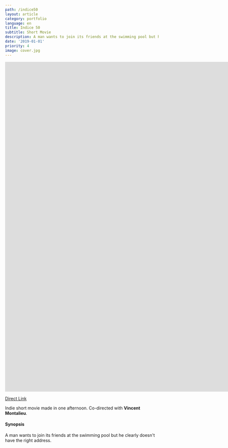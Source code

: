 ```yaml
---
path: /indice50
layout: article
category: portfolio
language: en
title: Indice 50
subtitle: Short Movie
description: A man wants to join its friends at the swimming pool but he clearly doesn't have the right address.
date: '2019-01-01'
priority: 4
image: cover.jpg
---
```


<iframe
  src="https://www.youtube.com/embed/5gkkIeeAuSU?rel=0"
  frameBorder={0}
  allowFullScreen
  width="1920"
  height="1080"
></iframe>

[Direct Link](https://www.youtube.com/watch?v=5gkkIeeAuSU)

Indie short movie made in one afternoon. Co-directed with **Vincent Montalieu**.

#### Synopsis

A man wants to join its friends at the swimming pool but he clearly doesn't have the right address.
